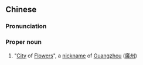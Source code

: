 ==Chinese==
{{zh-forms|[[flower]](s)<br>[[flowery]]|[[city]]}}
{{wikipedia|Guangzhou}}
===Pronunciation===
{{zh-pron
|m=Huāchéng
|cat=pn
}}
===Proper noun===
{{zh-proper noun}}

# {{lb|zh|literary}} "[[city|City]] of [[flower|Flowers]]", a [[nickname]] of [[Guangzhou]] ([[廣州]])